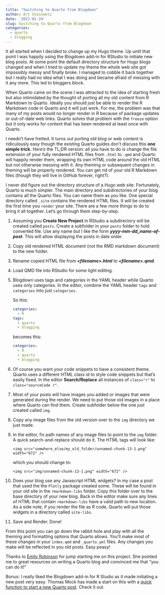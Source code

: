 ```yaml
---
title: "Switching to Quarto from Blogdown"
author: Art Steinmetz
date: '2022-01-24'
slug: Switching to Quarto from Blogdown
categories:
  - quarto
  - blogging
---
```


It all started when I decided to change up my Hugo theme. Up until that point I was happily using the Blogdown add-in for RStudio to initiate new blog posts. At some point the default directory structure for Hugo blogs changed and when I tried to update my theme the whole web site got impossibly messy and finally broke. I managed to cobble it back together but I really had no idea what I was doing and became afraid of messing with it any more. This led to bloggers block.

When Quarto came on the scene I was attracted to the idea of starting fresh but also intimidated by the thought of porting all my old content from R Markdown to Quarto. Ideally you should just be able to render the R Markdown code in Quarto and it will just work. For me, the problem was that many of my posts would no longer render in R because of package updates or out-of-date web links. Quarto solves that problem with the `freeze` option but it only works for content that has been rendered at least once with Quarto.

I needn't have fretted. It turns out porting old blog or web content is ridiculously easy though the existing Quarto guides don't discuss this **one simple trick.** Here's the TL;DR version: all you have to do is change the file extension of your fully rendered HTML files from `.html` to `.qmd` and Quarto will happily render them, wrapping its own HTML code around the old HTML but not otherwise messing with it. Any theming or subsequent changes in theming will be properly rendered. You can get rid of your old R Markdown files (though they will live in GitHub forever, right?).

I never did figure out the directory structure of a Hugo web site. Fortunately, Quarto is much simpler. The main directory and subdirectories of your blog contains all the Quarto files. You can name them as you like. One special directory called `_site` contains the rendered HTML files. It will be created the first time you `render` your site. There are a few more things to do to bring it all together. Let's go through them step-by-step.

1.  Assuming you **Create New Project** in RStudio a subdirectory will be created called `posts`. Create a subfolder in your `posts` folder to hold converted file. Use any name but I like the form ***yyyy-mm-dd_name-of-post***. This will allow displaying the posts in date order.

2.  Copy old rendered HTML document (not the RMD markdown document) to the new folder.

3.  Rename copied HTML file from ***\<filename\>.html*** to ***\<filename\>.qmd***.

4.  Load QMD file into RStudio for some light editing.

5.  Blogdown uses tags and categories in the YAML header while Quarto uses only categories. In the editor, combine the YAML header `tags` and `categories` into just `categories.`

    So this:

    ``` YAML
    categories:
      - R
    tags:
      - quarto
      - blogging
    ```

    becomes this:

    ``` YAML
    categories:
      - R
      - quarto
      - blogging
    ```

6.  Of course you want your code snippets to have a consistent theme. Quarto uses a different HTML class id to style code snippets but that's easily fixed. In the editor **Search/Replace** all instances of `class="r"` to `class="sourceCode r"`.

7.  Most of your posts will have images you added or images that were generated during the render. We need to put those old images in a place where Quarto can find them. Create subfolder below the one just created called `img`.

8.  Copy any image files from the old version over to the `img` directory we just made.

9.  In the editor, fix path names of any image files to point to the `img` folder. A quick search-and-replace should do it. The HTML tags will look like:

    `<img src="somwhere_else/my_old_folder/unnamed-chunk-13-1.png" width="672" />`

    which you should change to:

    `<img src="img/unnamed-chunk-13-1.png" width="672" />`

10. Does your blog use any Javascript HTML widgets? In my case a post that used the the `Plotly` package created some. These will be found in your old site in the `rmarkdown-libs` folder. Copy this folder over to the base directory of your new blog. Back in the editor make sure any lines of HTML that contain `rmarkdown-libs` have a valid path to new location. As a side note, if you render the file as R code, Quarto will put those widgets in a directory called `site-libs`.

11. Save and Render. Done!

From this point you can go down the rabbit hole and play with all the theming and formatting options that Quarto allows. You'll make most of these changes in your `index.qmd` and `_quarto.yml` files. Any changes you make will be reflected in you old posts. Easy peasy!

Thanks to [Emily Robinson](https://hookedondata.org/) for jump starting me on this project. She pointed me to great resources on writing a Quarto blog and convinced me that "you can do it!"

Bonus: I really liked the Blogdown add-in for R Studio as it made initiating a new post very easy. Thomas Mock has made a start on this with a [quick function to start a new Quarto post](https://themockup.blog/posts/2022-11-08-use-r-to-generate-a-quarto-blogpost/). Check it out.
